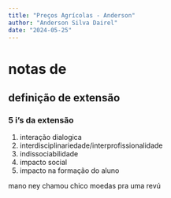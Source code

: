 ```yaml
---
title: "Preços Agrícolas - Anderson"
author: "Anderson Silva Dairel"
date: "2024-05-25"
---
```


# notas de 

## definição de extensão

### 5 i's da extensão

 1) interação dialogica
 2) interdisciplinariedade/interprofissionalidade
 3) indissociabilidade
 4) impacto social
 5) impacto na formação do aluno

mano ney chamou chico moedas pra uma revú
